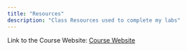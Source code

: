```yaml
---
title: "Resources"
description: "Class Resources used to complete my labs"
---
```



Link to the Course Website: 
[Course Website](https://hmc-e155.github.io)

